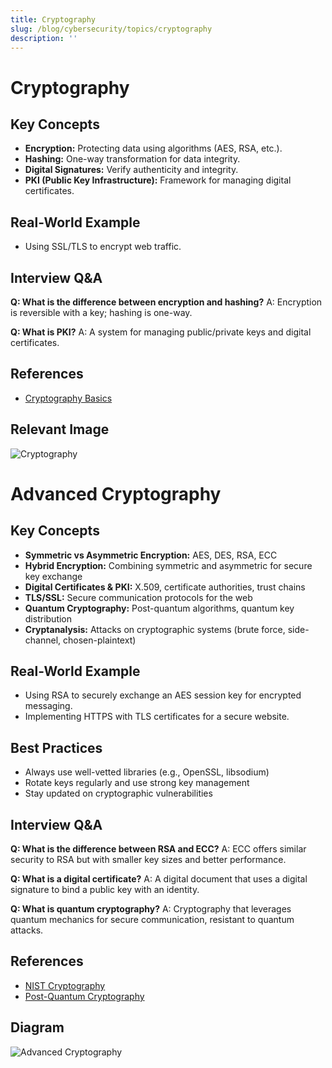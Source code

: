 ```yaml
---
title: Cryptography
slug: /blog/cybersecurity/topics/cryptography
description: ''
---
```

# Cryptography

## Key Concepts
- **Encryption:** Protecting data using algorithms (AES, RSA, etc.).
- **Hashing:** One-way transformation for data integrity.
- **Digital Signatures:** Verify authenticity and integrity.
- **PKI (Public Key Infrastructure):** Framework for managing digital certificates.

## Real-World Example
- Using SSL/TLS to encrypt web traffic.

## Interview Q&A
**Q: What is the difference between encryption and hashing?**
A: Encryption is reversible with a key; hashing is one-way.

**Q: What is PKI?**
A: A system for managing public/private keys and digital certificates.

## References
- [Cryptography Basics](https://www.cloudflare.com/learning/ssl/what-is-cryptography/)

## Relevant Image
![Cryptography](https://www.cloudflare.com/img/learning/cryptography/cryptography-diagram.png)

# Advanced Cryptography

## Key Concepts
- **Symmetric vs Asymmetric Encryption:** AES, DES, RSA, ECC
- **Hybrid Encryption:** Combining symmetric and asymmetric for secure key exchange
- **Digital Certificates & PKI:** X.509, certificate authorities, trust chains
- **TLS/SSL:** Secure communication protocols for the web
- **Quantum Cryptography:** Post-quantum algorithms, quantum key distribution
- **Cryptanalysis:** Attacks on cryptographic systems (brute force, side-channel, chosen-plaintext)

## Real-World Example
- Using RSA to securely exchange an AES session key for encrypted messaging.
- Implementing HTTPS with TLS certificates for a secure website.

## Best Practices
- Always use well-vetted libraries (e.g., OpenSSL, libsodium)
- Rotate keys regularly and use strong key management
- Stay updated on cryptographic vulnerabilities

## Interview Q&A
**Q: What is the difference between RSA and ECC?**
A: ECC offers similar security to RSA but with smaller key sizes and better performance.

**Q: What is a digital certificate?**
A: A digital document that uses a digital signature to bind a public key with an identity.

**Q: What is quantum cryptography?**
A: Cryptography that leverages quantum mechanics for secure communication, resistant to quantum attacks.

## References
- [NIST Cryptography](https://csrc.nist.gov/topics/cryptography)
- [Post-Quantum Cryptography](https://csrc.nist.gov/projects/post-quantum-cryptography)

## Diagram
![Advanced Cryptography](https://csrc.nist.gov/csrc/media/projects/cryptographic-standards-and-guidelines/images/cryptography-diagram.png)
